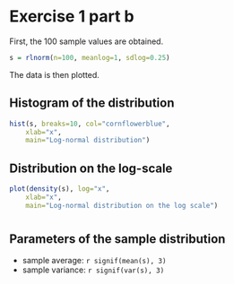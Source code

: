 # Exercise 1 part b {.tabset}

First, the 100 sample values are obtained.

```r
s = rlnorm(n=100, meanlog=1, sdlog=0.25)
```

The data is then plotted.

## Histogram of the distribution

```r
hist(s, breaks=10, col="cornflowerblue",
    xlab="x",
    main="Log-normal distribution")
```

## Distribution on the log-scale

```r
plot(density(s), log="x",
    xlab="x",
    main="Log-normal distribution on the log scale")
```

#

## Parameters of the sample distribution

- sample average: `r signif(mean(s), 3)`
- sample variance: `r signif(var(s), 3)`
